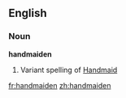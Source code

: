 ==English==

===Noun===
'''handmaiden'''

#Variant spelling of [[Handmaid]]

[[fr:handmaiden]]
[[zh:handmaiden]]